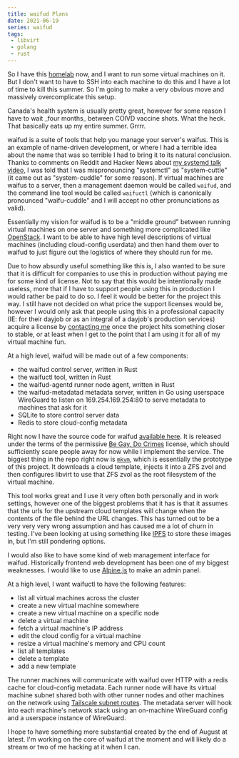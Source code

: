 ```yaml
---
title: waifud Plans
date: 2021-06-19
series: waifud
tags:
 - libvirt
 - golang
 - rust
---
```


So I have this [homelab](/blog/my-homelab-2021-06-08) now, and I want to run
some virtual machines on it. But I don't want to have to SSH into each machine
to do this and I have a lot of time to kill this summer. So I'm going to make a
very obvious move and massively overcomplicate this setup.

<XeblogConv name="Cadey" mood="angy">
Canada's health system is usually pretty great, however for some reason I have
to wait _four months_ between COIVD vaccine shots. What the heck. That basically
eats up my entire summer. Grrrr.
</XeblogConv>

waifud is a suite of tools that help you manage your server's waifus. This is an
example of name-driven development, or where I had a terrible idea about the
name that was so terrible I had to bring it to its natural conclusion. Thanks to
comments on Reddit and Hacker News about [my systemd talk
video](/talks/systemd-the-good-parts-2021-05-16), I was told that I was
mispronouncing "systemctl" as "system-cuttle" (it came out as "system-cuddle"
for some reason). If virtual machines are waifus to a server, then a management
daemon would be called `waifud`, and the command line tool would be called
`waifuctl` (which is canonically pronounced "waifu-cuddle" and I will accept no
other pronunciations as valid).

Essentially my vision for waifud is to be a "middle ground" between running
virtual machines on one server and something more complicated like
[OpenStack](https://www.openstack.org). I want to be able to have high level
descriptions of virtual machines (including cloud-config userdata) and then hand
them over to waifud to just figure out the logistics of where they should run
for me.

Due to how absurdly useful something like this is, I also wanted to be sure that
it is difficult for companies to use this in production without paying me for
some kind of license. Not to say that this would be intentionally made useless,
more that if I have to support people using this in production I would rather be
paid to do so. I feel it would be better for the project this way. I still have
not decided on what price the support licenses would be, however I would only
ask that people using this in a professional capacity (IE: for their dayjob or
as an integral of a dayjob's production services) acquire a license by
[contacting me](/contact) once the project hits something closer to stable, or
at least when I get to the point that I am using it for all of my virtual
machine fun.

At a high level, waifud will be made out of a few components:

- the waifud control server, written in Rust
- the waifuctl tool, written in Rust
- the waifud-agentd runner node agent, written in Rust
- the waifud-metadatad metadata server, written in Go using userspace WireGuard
  to listen on 169.254.169.254:80 to serve metadata to machines that ask for it
- SQLite to store control server data
- Redis to store cloud-config metadata

Right now I have the source code for waifud [available
here](https://github.com/Xe/waifud). It is released under the terms of the
permissive [Be Gay, Do Crimes](https://github.com/Xe/waifud/blob/main/LICENSE)
license, which should sufficiently scare people away for now while I implement
the service. The biggest thing in the repo right now is
[`mkvm`](https://github.com/Xe/waifud/tree/df8e362034e3923158813a9260cf9d3cf399ebf6/cmd/mkvm),
which is essentially
the prototype of this project. It downloads a cloud template, injects it into a
ZFS zvol and then configures libvirt to use that ZFS zvol as the root filesystem
of the virtual machine.

This tool works great and I use it very often both personally and in work
settings, however one of the biggest problems that it has is that it assumes
that the urls for the upstream cloud templates will change when the contents of
the file behind the URL changes. This has turned out to be a very very very
wrong assumption and has caused me a lot of churn in testing. I've been looking
at using something like [IPFS](https://ipfs.io) to store these images in, but
I'm still pondering options.

I would also like to have some kind of web management interface for waifud.
Historically frontend web development has been one of my biggest weaknesses. I
would like to use [Alpine.js](https://alpinejs.dev) to make an admin panel.

At a high level, I want waifuctl to have the following features:

- list all virtual machines across the cluster
- create a new virtual machine somewhere
- create a new virtual machine on a specific node
- delete a virtual machine
- fetch a virtual machine's IP address
- edit the cloud config for a virtual machine
- resize a virtual machine's memory and CPU count
- list all templates
- delete a template
- add a new template

The runner machines will communicate with waifud over HTTP with a redis cache
for cloud-config metadata. Each runner node will have its virtual machine subnet
shared both with other runner nodes and other machines on the network using
[Tailscale subnet routes](https://tailscale.com/kb/1019/subnets/). The metadata
server will hook into each machine's network stack using an on-machine WireGuard
config and a userspace instance of WireGuard.

I hope to have something more substantial created by the end of August at
latest. I'm working on the core of waifud at the moment and will likely do a
stream or two of me hacking at it when I can.
